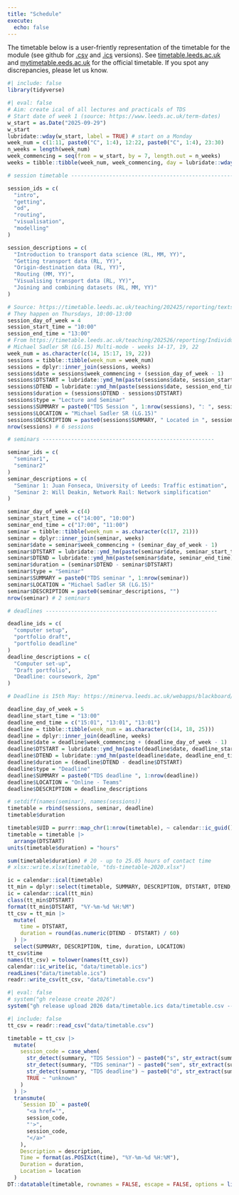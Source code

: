 ```yaml
---
title: "Schedule"
execute: 
  echo: false
---
```


<!-- From https://timetable.leeds.ac.uk/teaching/202526/reporting/Individual?objectclass=module&idtype=name&identifier=TRAN5340M01&&template=SWSCUST+module+Individual&days=1-7&weeks=1-52&periods=1-21 -->

The timetable below is a user-friently representation of the timetable for the module (see github for [.csv](https://github.com/itsleeds/tds/blob/main/data/timetable.csv) and [.ics](https://github.com/itsleeds/tds/releases/download/2026/timetable.ics) versions).
See [timetable.leeds.ac.uk](https://timetable.leeds.ac.uk/teaching/202526/reporting/Individual?objectclass=module&idtype=name&identifier=TRAN5340M01&&template=SWSCUST+module+Individual&days=1-7&weeks=1-52&periods=1-21) and [mytimetable.eeds.ac.uk](https://mytimetable.leeds.ac.uk/link?timetable.id=202526!module!5216C608F8794D77F15FA9D195AB3C06) for the official timetable.
If you spot any discrepancies, please let us know.

```r
#| include: false
library(tidyverse)
```

```r
#| eval: false
# Aim: create ical of all lectures and practicals of TDS
# Start date of week 1 (source: https://www.leeds.ac.uk/term-dates)
w_start = as.Date("2025-09-29")
w_start
lubridate::wday(w_start, label = TRUE) # start on a Monday
week_num = c(1:11, paste0("C", 1:4), 12:22, paste0("C", 1:4), 23:30)
n_weeks = length(week_num)
week_commencing = seq(from = w_start, by = 7, length.out = n_weeks)
weeks = tibble::tibble(week_num, week_commencing, day = lubridate::wday(week_commencing, label = TRUE))

# session timetable ------------------------------------------------------

session_ids = c(
  "intro",
  "getting",
  "od",
  "routing",
  "visualisation",
  "modelling"
)

session_descriptions = c(
  "Introduction to transport data science (RL, MM, YY)",
  "Getting transport data (RL, YY)",
  "Origin-destination data (RL, YY)",
  "Routing (MM, YY)",
  "Visualising transport data (RL, YY)",
  "Joining and combining datasets (RL, MM, YY)"
)

# Source: https://timetable.leeds.ac.uk/teaching/202425/reporting/textspreadsheet;?objectclass=module&idtype=name&identifier=TRAN5340M01&&template=SWSCUST+module+Individual&days=1-7&weeks=1-52&periods=1-21
# They happen on Thursdays, 10:00-13:00
session_day_of_week = 4
session_start_time = "10:00"
session_end_time = "13:00"
# From https://timetable.leeds.ac.uk/teaching/202526/reporting/Individual?objectclass=module&idtype=name&identifier=TRAN5340M01&&template=SWSCUST+module+Individual&days=1-7&weeks=1-52&periods=1-21
# Michael Sadler SR (LG.15) Multi-mode - weeks 14-17, 19, 22
week_num = as.character(c(14, 15:17, 19, 22))
sessions = tibble::tibble(week_num = week_num)
sessions = dplyr::inner_join(sessions, weeks)
sessions$date = sessions$week_commencing + (session_day_of_week - 1)
sessions$DTSTART = lubridate::ymd_hm(paste(sessions$date, session_start_time)) 
sessions$DTEND = lubridate::ymd_hm(paste(sessions$date, session_end_time))
sessions$duration = (sessions$DTEND - sessions$DTSTART)
sessions$type = "Lecture and Seminar"
sessions$SUMMARY = paste0("TDS Session ", 1:nrow(sessions), ": ", session_descriptions)
sessions$LOCATION = "Michael Sadler SR (LG.15)"
sessions$DESCRIPTION = paste0(sessions$SUMMARY, " Located in ", sessions$LOCATION)
nrow(sessions) # 6 sessions

# seminars ------------------------------------------------------

seminar_ids = c(
  "seminar1",
  "seminar2"
)
seminar_descriptions = c(
  "Seminar 1: Juan Fonseca, University of Leeds: Traffic estimation",
  "Seminar 2: Will Deakin, Network Rail: Network simplification"
)

seminar_day_of_week = c(4)
seminar_start_time = c("14:00", "10:00")
seminar_end_time = c("17:00", "11:00")
seminar = tibble::tibble(week_num = as.character(c(17, 21)))
seminar = dplyr::inner_join(seminar, weeks)
seminar$date = seminar$week_commencing + (seminar_day_of_week - 1)
seminar$DTSTART = lubridate::ymd_hm(paste(seminar$date, seminar_start_time)) 
seminar$DTEND = lubridate::ymd_hm(paste(seminar$date, seminar_end_time))
seminar$duration = (seminar$DTEND - seminar$DTSTART)
seminar$type = "Seminar"
seminar$SUMMARY = paste0("TDS seminar ", 1:nrow(seminar))
seminar$LOCATION = "Michael Sadler SR (LG.15)"
seminar$DESCRIPTION = paste0(seminar_descriptions, "")
nrow(seminar) # 2 seminars

# deadlines ------------------------------------------------------

deadline_ids = c(
  "computer setup",
  "portfolio draft",
  "portfolio deadline"
)
deadline_descriptions = c(
  "Computer set-up",
  "Draft portfolio",
  "Deadline: coursework, 2pm"
)

# Deadline is 15th May: https://minerva.leeds.ac.uk/webapps/blackboard/content/listContentEditable.jsp?content_id=_629207_1&course_id=_504933_1&mode=reset

deadline_day_of_week = 5
deadline_start_time = "13:00"
deadline_end_time = c("15:01", "13:01", "13:01")
deadline = tibble::tibble(week_num = as.character(c(14, 18, 25)))
deadline = dplyr::inner_join(deadline, weeks)
deadline$date = deadline$week_commencing + (deadline_day_of_week - 1)
deadline$DTSTART = lubridate::ymd_hm(paste(deadline$date, deadline_start_time)) 
deadline$DTEND = lubridate::ymd_hm(paste(deadline$date, deadline_end_time))
deadline$duration = (deadline$DTEND - deadline$DTSTART)
deadline$type = "Deadline"
deadline$SUMMARY = paste0("TDS deadline ", 1:nrow(deadline))
deadline$LOCATION = "Online - Teams"
deadline$DESCRIPTION = deadline_descriptions

# setdiff(names(seminar), names(sessions))
timetable = rbind(sessions, seminar, deadline) 
timetable$duration

timetable$UID = purrr::map_chr(1:nrow(timetable), ~ calendar::ic_guid())
timetable = timetable |> 
  arrange(DTSTART) 
units(timetable$duration) = "hours"

sum(timetable$duration) # 20 - up to 25.05 hours of contact time
# xlsx::write.xlsx(timetable, "tds-timetable-2020.xlsx")

ic = calendar::ical(timetable) 
tt_min = dplyr::select(timetable, SUMMARY, DESCRIPTION, DTSTART, DTEND, LOCATION, UID)
ic = calendar::ical(tt_min)
class(tt_min$DTSTART)
format(tt_min$DTSTART, "%Y-%m-%d %H:%M")
tt_csv = tt_min |> 
  mutate(
    time = DTSTART,
    duration = round(as.numeric(DTEND - DTSTART) / 60)
  ) |> 
  select(SUMMARY, DESCRIPTION, time, duration, LOCATION)
tt_csv$time
names(tt_csv) = tolower(names(tt_csv))
calendar::ic_write(ic, "data/timetable.ics")
readLines("data/timetable.ics")
readr::write_csv(tt_csv, "data/timetable.csv")
```

```r
#| eval: false
# system("gh release create 2026")
system("gh release upload 2026 data/timetable.ics data/timetable.csv --clobber")
```

```r
#| include: false
tt_csv = readr::read_csv("data/timetable.csv")
```


```r
timetable = tt_csv |> 
  mutate(
    session_code = case_when(
      str_detect(summary, "TDS Session") ~ paste0("s", str_extract(summary, "\\d")),
      str_detect(summary, "TDS seminar") ~ paste0("sem", str_extract(summary, "\\d")),
      str_detect(summary, "TDS deadline") ~ paste0("d", str_extract(summary, "\\d")),
      TRUE ~ "unknown"
    )
  ) |>
  transmute(
    `Session ID` = paste0(
      "<a href='",
      session_code,
      "'>",
      session_code,
      "</a>"
    ),
    Description = description,
    Time = format(as.POSIXct(time), "%Y-%m-%d %H:%M"),
    Duration = duration,
    Location = location
  )
DT::datatable(timetable, rownames = FALSE, escape = FALSE, options = list(pageLength = 20))
```

